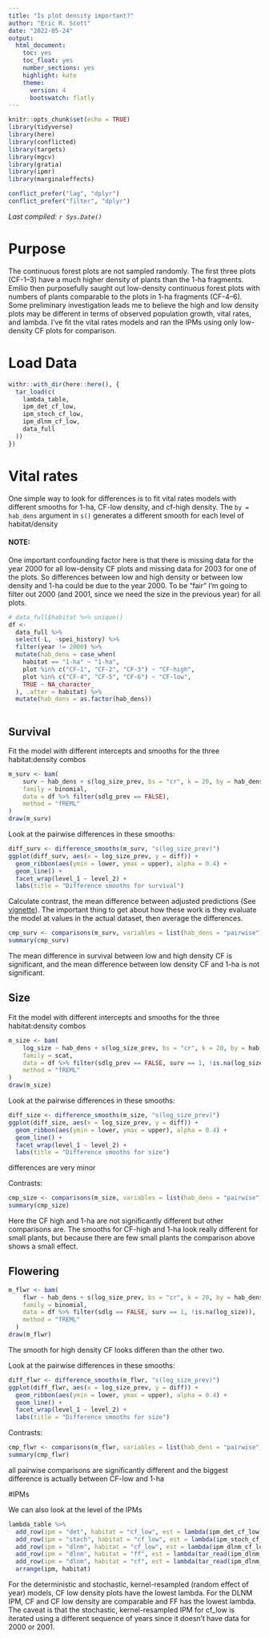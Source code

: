 ```yaml
---
title: "Is plot density important?"
author: "Eric R. Scott"
date: "2022-05-24"
output: 
  html_document: 
    toc: yes
    toc_float: yes
    number_sections: yes
    highlight: kate
    theme:
      version: 4
      bootswatch: flatly
---
```


```r
knitr::opts_chunk$set(echo = TRUE)
library(tidyverse)
library(here)
library(conflicted)
library(targets)
library(mgcv)
library(gratia)
library(ipmr)
library(marginaleffects)

conflict_prefer("lag", "dplyr")
conflict_prefer("filter", "dplyr")
```

*Last compiled: `r Sys.Date()`*

# Purpose

The continuous forest plots are not sampled randomly.
The first three plots (CF-1--3) have a much higher density of plants than the 1-ha fragments.
Emilio then purposefully saught out low-density continuous forest plots with numbers of plants comparable to the plots in 1-ha fragments (CF-4--6).
Some preliminary investigation leads me to believe the high and low density plots may be different in terms of observed population growth, vital rates, and lambda.
I've fit the vital rates models and ran the IPMs using only low-density CF plots for comparison.

# Load Data

```r
withr::with_dir(here::here(), {
  tar_load(c(
    lambda_table,
    ipm_det_cf_low,
    ipm_stoch_cf_low,
    ipm_dlnm_cf_low,
    data_full
  ))
})
```

# Vital rates

One simple way to look for differences is to fit vital rates models with different smooths for 1-ha, CF-low density, and cf-high density.
The `by = hab_dens` argument in `s()` generates a different smooth for each level of habitat/density

#### NOTE:

One important confounding factor here is that there is missing data for the year 2000 for all low-density CF plots and missing data for 2003 for one of the plots.
So differences between low and high density or between low density and 1-ha could be due to the year 2000.
To be "fair" I'm going to filter out 2000 (and 2001, since we need the size in the previous year) for all plots.

```r
# data_full$habitat %>% unique()
df <-
  data_full %>% 
  select(-L, -spei_history) %>% 
  filter(year != 2000) %>% 
  mutate(hab_dens = case_when(
    habitat == "1-ha" ~ "1-ha",
    plot %in% c("CF-1", "CF-2", "CF-3") ~ "CF-high",
    plot %in% c("CF-4", "CF-5", "CF-6") ~ "CF-low",
    TRUE ~ NA_character_
  ), .after = habitat) %>% 
  mutate(hab_dens = as.factor(hab_dens))
  
```

## Survival

Fit the model with different intercepts and smooths for the three habitat:density combos

```r
m_surv <- bam(
    surv ~ hab_dens + s(log_size_prev, bs = "cr", k = 20, by = hab_dens),
    family = binomial,
    data = df %>% filter(sdlg_prev == FALSE),
    method = "fREML"
)
draw(m_surv)
```

Look at the pairwise differences in these smooths:

```r
diff_surv <- difference_smooths(m_surv, "s(log_size_prev)")
ggplot(diff_surv, aes(x = log_size_prev, y = diff)) +
  geom_ribbon(aes(ymin = lower, ymax = upper), alpha = 0.4) +
  geom_line() +
  facet_wrap(level_1 ~ level_2) +
  labs(title = "Difference smooths for survival")
```

Calculate contrast, the mean difference between adjusted predictions (See [vignette](https://vincentarelbundock.github.io/marginaleffects/articles/mfx02_contrasts.html)).
The important thing to get about how these work is they evaluate the model at values in the actual dataset, then average the differences.

```r
cmp_surv <- comparisons(m_surv, variables = list(hab_dens = "pairwise"))
summary(cmp_surv)
```

The mean difference in survival between low and high density CF is significant, and the mean difference between low density CF and 1-ha is not significant.

## Size

Fit the model with different intercepts and smooths for the three habitat:density combos

```r
m_size <- bam(
    log_size ~ hab_dens + s(log_size_prev, bs = "cr", k = 20, by = hab_dens),
    family = scat,
    data = df %>% filter(sdlg_prev == FALSE, surv == 1, !is.na(log_size)),
    method = "fREML"
)
draw(m_size)
```

Look at the pairwise differences in these smooths:

```r
diff_size <- difference_smooths(m_size, "s(log_size_prev)")
ggplot(diff_size, aes(x = log_size_prev, y = diff)) +
  geom_ribbon(aes(ymin = lower, ymax = upper), alpha = 0.4) +
  geom_line() +
  facet_wrap(level_1 ~ level_2) +
  labs(title = "Difference smooths for size")
```

differences are very minor

Contrasts:

```r
cmp_size <- comparisons(m_size, variables = list(hab_dens = "pairwise"))
summary(cmp_size)
```

Here the CF high and 1-ha are not significantly different but other comparisons are.
The smooths for CF-high and 1-ha look really different for small plants, but because there are few small plants the comparison above shows a small effect.

## Flowering

```r
m_flwr <- bam(
    flwr ~ hab_dens + s(log_size_prev, bs = "cr", k = 20, by = hab_dens),
    family = binomial, 
    data = df %>% filter(sdlg == FALSE, surv == 1, !is.na(log_size)),
    method = "fREML"
  )
draw(m_flwr)
```

The smooth for high density CF looks differen than the other two.

Look at the pairwise differences in these smooths:

```r
diff_flwr <- difference_smooths(m_flwr, "s(log_size_prev)")
ggplot(diff_flwr, aes(x = log_size_prev, y = diff)) +
  geom_ribbon(aes(ymin = lower, ymax = upper), alpha = 0.4) +
  geom_line() +
  facet_wrap(level_1 ~ level_2) +
  labs(title = "Difference smooths for size")
```

Contrasts:

```r
cmp_flwr <- comparisons(m_flwr, variables = list(hab_dens = "pairwise"))
summary(cmp_flwr)
```

all pairwise comparisons are significantly different and the biggest difference is actually between CF-low and 1-ha

#IPMs

We can also look at the level of the IPMs

```r
lambda_table %>% 
  add_row(ipm = "det", habitat = "cf_low", est = lambda(ipm_det_cf_low)) %>% 
  add_row(ipm = "stoch", habitat = "cf_low", est = lambda(ipm_stoch_cf_low, log = FALSE)) %>% 
  add_row(ipm = "dlnm", habitat = "cf_low", est = lambda(ipm_dlnm_cf_low, log = FALSE)) %>% 
  add_row(ipm = "dlnm", habitat = "ff", est = lambda(tar_read(ipm_dlnm_ff), log = FALSE)) %>% 
  add_row(ipm = "dlnm", habitat = "cf", est = lambda(tar_read(ipm_dlnm_cf), log = FALSE)) %>% 
  arrange(ipm, habitat)
```

For the deterministic and stochastic, kernel-resampled (random effect of year) models, CF low density plots have the lowest lambda.
For the DLNM IPM, CF and CF low density are comparable and FF has the lowest lambda.
The caveat is that the stochastic, kernel-resampled IPM for cf_low is iterated using a different sequence of years since it doesn't have data for 2000 or 2001.
